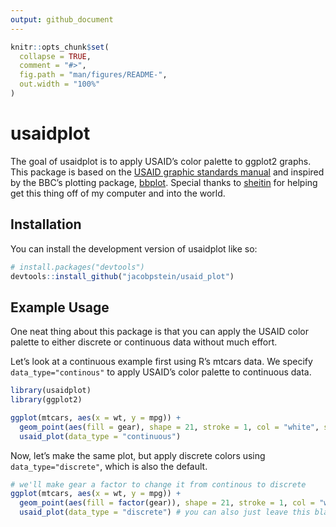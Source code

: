 ```yaml
---
output: github_document
---
```


<!-- README.md is generated from README.Rmd. Please edit that file -->

```r
knitr::opts_chunk$set(
  collapse = TRUE,
  comment = "#>",
  fig.path = "man/figures/README-",
  out.width = "100%"
)
```

# usaidplot

<!-- badges: start -->
<!-- badges: end -->

The goal of usaidplot is to apply USAID's color palette to ggplot2 graphs. This package is based on the [USAID graphic standards manual](https://www.usaid.gov/sites/default/files/2022-05/USAID_GSM-02_04_2020.pdf) and inspired by the BBC's plotting package, [bbplot](https://github.com/bbc/bbplot). Special thanks to  [sheitin](https://github.com/sheitin) for helping get this thing off of my computer and into the world.

## Installation

You can install the development version of usaidplot like so:

``` r
# install.packages("devtools")
devtools::install_github("jacobpstein/usaid_plot")
```

## Example Usage

One neat thing about this package is that you can apply the USAID color palette to either discrete or continuous data without much effort. 

Let's look at a continuous example first using R's mtcars data. We specify `data_type="continous"` to apply USAID's color palette to continuous data. 
```r
library(usaidplot)
library(ggplot2)

ggplot(mtcars, aes(x = wt, y = mpg)) + 
  geom_point(aes(fill = gear), shape = 21, stroke = 1, col = "white", size = 6) + 
  usaid_plot(data_type = "continuous")

```

Now, let's make the same plot, but apply discrete colors using `data_type="discrete"`, which is also the default. 

```r

# we'll make gear a factor to change it from continous to discrete
ggplot(mtcars, aes(x = wt, y = mpg)) + 
  geom_point(aes(fill = factor(gear)), shape = 21, stroke = 1, col = "white", size = 6) + 
  usaid_plot(data_type = "discrete") # you can also just leave this blank

```


